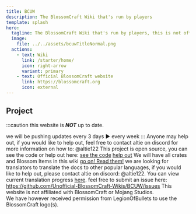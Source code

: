 ```yaml
---
title: BCUW
description: The BlossomCraft Wiki that's run by players
template: splash
hero:
  tagline: The BlossomCraft Wiki that's run by players, this is not official.
  image:
    file: ../../assets/bcuwTitleNormal.png
  actions:
    - text: Wiki
      link: /starter/home/
      icon: right-arrow
      variant: primary
    - text: Official BlossomCraft website
      link: https://blossomcraft.org
      icon: external
---
```



## Project
:::caution
this website is ***NOT*** up to date.

we will be pushing updates every 3 days ► every week
:::
<CardGrid stagger>
	<Card title="Player run and maintained" icon="pencil">
		Anyone may help out, if you would like to help out, feel free to contact altie on discord for more information on how to: @altie122
	</Card>
	<Card title="Source" icon="add-document">
		This project is open source, you can see the code or help out here: [see the code](https://github.com/Unofficial-BlossomCraft-Wikis/BCUW) [help out](https://github.com/Unofficial-BlossomCraft-Wikis/BCUW/pulls)
	</Card>
	<Card title="What is in the project?" icon="setting">
		We will have all crates and Blossom Items in this wiki
	</Card>
	<Card title="Read the docs" icon="open-book">
		[go on! Read them!](/starter/home/)
	</Card>
	<Card title="Looking for translators" icon="translate">
		we are looking for translators to translate the docs to other popular languages, if you would like to help out, please contact altie on discord: @altie122. You can view current translation progress [here](https://i18n.bcuw.xyz/).
	</Card>
	<Card title="Found an error?" icon="error">
		feel free to submit an issue here: https://github.com/Unofficial-BlossomCraft-Wikis/BCUW/issues
	</Card>
</CardGrid>
This website is not affiliated with BlossomCraft or Mojang Studios.\
We have however received permission from LegionOfBullets to use the BlossomCraft logo(s).